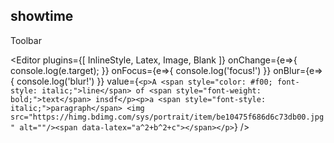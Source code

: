 
<Meta title="Example/09-editor" />

## showtime
<section>
  <Toolbar>
    Toolbar
  </Toolbar>

  <Editor
    plugins={[ InlineStyle, Latex, Image, Blank ]}
    onChange={e=>{
      console.log(e.target);
    }}
    onFocus={e=>{
      console.log('focus!')
    }}
    onBlur={e=>{
      console.log('blur!')
    }}
    value={`<p>A <span style="color: #f00; font-style: italic;">line</span> of <span style="font-weight: bold;">text</span> insdf</p><p>a <span style="font-style: italic;">paragraph</span> <img src="https://himg.bdimg.com/sys/portrait/item/be10475f686d6c73db00.jpg" alt=""/><span data-latex="a^2+b^2+c"></span></p>`}
  />
</section>


